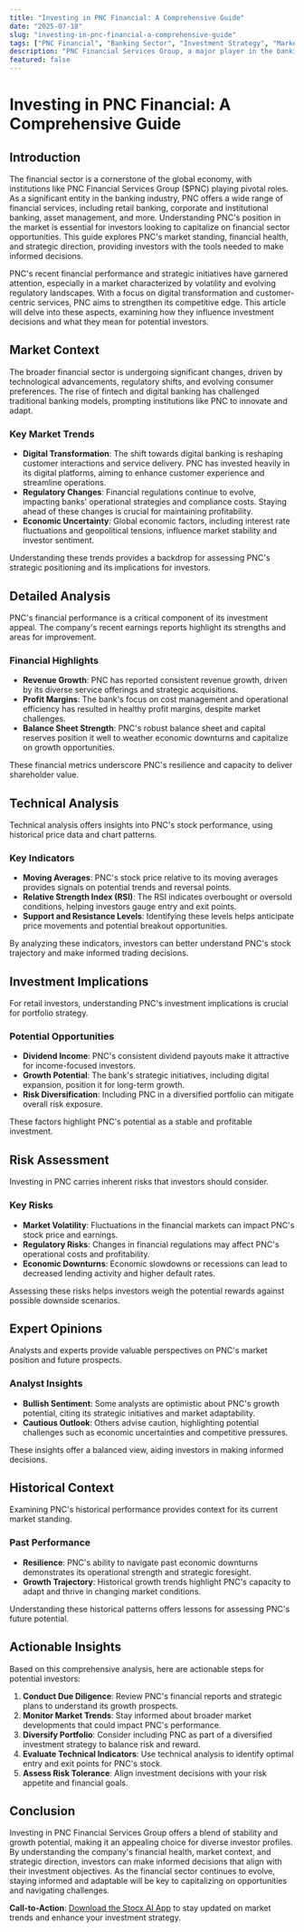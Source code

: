 ```yaml
---
title: "Investing in PNC Financial: A Comprehensive Guide"
date: "2025-07-18"
slug: "investing-in-pnc-financial-a-comprehensive-guide"
tags: ["PNC Financial", "Banking Sector", "Investment Strategy", "Market Analysis", "Financial Services", "Stock Trading", "Technical Analysis", "Risk Assessment", "Dividend Stocks", "Market Trends"]
description: "PNC Financial Services Group, a major player in the banking sector, has recently captured the attention of analysts and investors alike due to its strategic positioning and financial performance. This comprehensive analysis delves into the company's background, market context, and financial health, offering valuable insights for retail investors. As PNC continues to navigate the evolving financial landscape, understanding its strengths, weaknesses, and market opportunities is crucial for making informed investment decisions. In this detailed guide, we will explore the broader market trends influencing PNC, dissect the company's recent performance, and provide actionable strategies for potential investors. From technical analysis to risk assessment, this piece equips you with the knowledge needed to evaluate PNC's stock potential, navigate market uncertainties, and capitalize on future growth possibilities. Whether you're a seasoned investor or new to the stock market, this article offers a thorough examination of PNC Financial Services, ensuring you stay ahead in the financial game."
featured: false
---
```


# Investing in PNC Financial: A Comprehensive Guide

## Introduction

The financial sector is a cornerstone of the global economy, with institutions like PNC Financial Services Group ($PNC) playing pivotal roles. As a significant entity in the banking industry, PNC offers a wide range of financial services, including retail banking, corporate and institutional banking, asset management, and more. Understanding PNC's position in the market is essential for investors looking to capitalize on financial sector opportunities. This guide explores PNC's market standing, financial health, and strategic direction, providing investors with the tools needed to make informed decisions.

PNC's recent financial performance and strategic initiatives have garnered attention, especially in a market characterized by volatility and evolving regulatory landscapes. With a focus on digital transformation and customer-centric services, PNC aims to strengthen its competitive edge. This article will delve into these aspects, examining how they influence investment decisions and what they mean for potential investors.

## Market Context

The broader financial sector is undergoing significant changes, driven by technological advancements, regulatory shifts, and evolving consumer preferences. The rise of fintech and digital banking has challenged traditional banking models, prompting institutions like PNC to innovate and adapt.

### Key Market Trends
- **Digital Transformation**: The shift towards digital banking is reshaping customer interactions and service delivery. PNC has invested heavily in its digital platforms, aiming to enhance customer experience and streamline operations.
- **Regulatory Changes**: Financial regulations continue to evolve, impacting banks' operational strategies and compliance costs. Staying ahead of these changes is crucial for maintaining profitability.
- **Economic Uncertainty**: Global economic factors, including interest rate fluctuations and geopolitical tensions, influence market stability and investor sentiment.

Understanding these trends provides a backdrop for assessing PNC's strategic positioning and its implications for investors.

## Detailed Analysis

PNC's financial performance is a critical component of its investment appeal. The company's recent earnings reports highlight its strengths and areas for improvement.

### Financial Highlights
- **Revenue Growth**: PNC has reported consistent revenue growth, driven by its diverse service offerings and strategic acquisitions.
- **Profit Margins**: The bank's focus on cost management and operational efficiency has resulted in healthy profit margins, despite market challenges.
- **Balance Sheet Strength**: PNC's robust balance sheet and capital reserves position it well to weather economic downturns and capitalize on growth opportunities.

These financial metrics underscore PNC's resilience and capacity to deliver shareholder value.

## Technical Analysis

Technical analysis offers insights into PNC's stock performance, using historical price data and chart patterns.

### Key Indicators
- **Moving Averages**: PNC's stock price relative to its moving averages provides signals on potential trends and reversal points.
- **Relative Strength Index (RSI)**: The RSI indicates overbought or oversold conditions, helping investors gauge entry and exit points.
- **Support and Resistance Levels**: Identifying these levels helps anticipate price movements and potential breakout opportunities.

By analyzing these indicators, investors can better understand PNC's stock trajectory and make informed trading decisions.

## Investment Implications

For retail investors, understanding PNC's investment implications is crucial for portfolio strategy.

### Potential Opportunities
- **Dividend Income**: PNC's consistent dividend payouts make it attractive for income-focused investors.
- **Growth Potential**: The bank's strategic initiatives, including digital expansion, position it for long-term growth.
- **Risk Diversification**: Including PNC in a diversified portfolio can mitigate overall risk exposure.

These factors highlight PNC's potential as a stable and profitable investment.

## Risk Assessment

Investing in PNC carries inherent risks that investors should consider.

### Key Risks
- **Market Volatility**: Fluctuations in the financial markets can impact PNC's stock price and earnings.
- **Regulatory Risks**: Changes in financial regulations may affect PNC's operational costs and profitability.
- **Economic Downturns**: Economic slowdowns or recessions can lead to decreased lending activity and higher default rates.

Assessing these risks helps investors weigh the potential rewards against possible downside scenarios.

## Expert Opinions

Analysts and experts provide valuable perspectives on PNC's market position and future prospects.

### Analyst Insights
- **Bullish Sentiment**: Some analysts are optimistic about PNC's growth potential, citing its strategic initiatives and market adaptability.
- **Cautious Outlook**: Others advise caution, highlighting potential challenges such as economic uncertainties and competitive pressures.

These insights offer a balanced view, aiding investors in making informed decisions.

## Historical Context

Examining PNC's historical performance provides context for its current market standing.

### Past Performance
- **Resilience**: PNC's ability to navigate past economic downturns demonstrates its operational strength and strategic foresight.
- **Growth Trajectory**: Historical growth trends highlight PNC's capacity to adapt and thrive in changing market conditions.

Understanding these historical patterns offers lessons for assessing PNC's future potential.

## Actionable Insights

Based on this comprehensive analysis, here are actionable steps for potential investors:

1. **Conduct Due Diligence**: Review PNC's financial reports and strategic plans to understand its growth prospects.
2. **Monitor Market Trends**: Stay informed about broader market developments that could impact PNC's performance.
3. **Diversify Portfolio**: Consider including PNC as part of a diversified investment strategy to balance risk and reward.
4. **Evaluate Technical Indicators**: Use technical analysis to identify optimal entry and exit points for PNC's stock.
5. **Assess Risk Tolerance**: Align investment decisions with your risk appetite and financial goals.

## Conclusion

Investing in PNC Financial Services Group offers a blend of stability and growth potential, making it an appealing choice for diverse investor profiles. By understanding the company's financial health, market context, and strategic direction, investors can make informed decisions that align with their investment objectives. As the financial sector continues to evolve, staying informed and adaptable will be key to capitalizing on opportunities and navigating challenges.

**Call-to-Action**: [Download the Stocx AI App](https://stocx.co) to stay updated on market trends and enhance your investment strategy.
